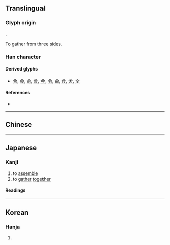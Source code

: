 {{also|𠓛|스}}
{{character info/new}}
==Translingual==

===Glyph origin===
{{Han etym}}
{{Han compound|入|一|ls=ic}}.

To gather from three sides.

===Han character===
{{Han char|rn=9|rad=人|as=01|sn=3|four=|canj=OM,XXXOM|ids=⿱人一}}

====Derived glyphs====
* [[合]], [[僉]], [[俞]], [[會]], [[今]], [[令]], [[侖]], [[食]], [[舍]], [[全]]

====References====
* {{Han ref|kx=0091.030|dkj=00345|dj=0192.020|hdz=10102.020|uh=4EBC|ud=20156}}

----

==Chinese==
{{zh-see|集|ssv}}

----

==Japanese==
{{attention|ja|This entry needs more research}}

===Kanji===
{{ja-kanji|grade=uc|rs=人01}}

# to [[assemble]]
# to [[gather]] [[together]]

====Readings====
{{ja-readings
|goon=じゅう<じふ
|kanon=しゅう<しふ
|kun=あつ-まる
}}

----

==Korean==

===Hanja===
{{ko-hanja|hangeul=집|rv=jip|mr=chip}}

# {{defn|lang=ko|sort=人01}}
